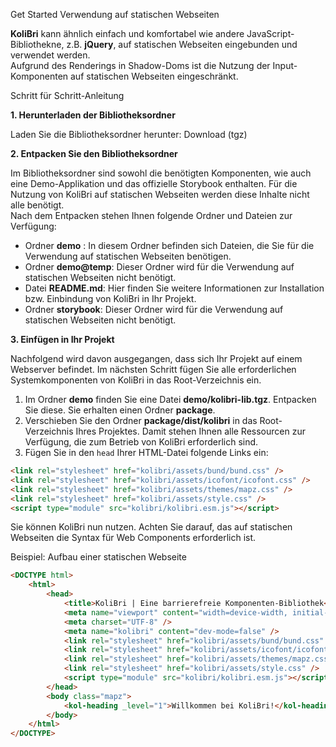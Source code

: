 
<Meta title="Get Started/Statische Webseiten" id="static-website" />

<kol-heading _level="1">Get Started</kol-heading>
<kol-heading _level="2">Verwendung auf statischen Webseiten</kol-heading>

<p>
	<b>KoliBri</b> kann ähnlich einfach und komfortabel wie andere JavaScript-Bibliothekne, z.B. <b>jQuery</b>, auf statischen Webseiten eingebunden und verwendet
	werden.
	<br />
	Aufgrund des Renderings in Shadow-Doms ist die Nutzung der Input-Komponenten auf statischen Webseiten eingeschränkt.
</p>
<kol-heading _level="3">Schritt für Schritt-Anleitung</kol-heading>
<p>
	<b>1. Herunterladen der Bibliotheksordner</b>
</p>
<p>
	Laden Sie die Bibliotheksordner herunter:
	<kol-link _href="kolibri.tgz">Download (tgz)</kol-link>
</p>
<p>
	<b>2. Entpacken Sie den Bibliotheksordner</b>
</p>
<p>
	Im Bibliotheksordner sind sowohl die benötigten Komponenten, wie auch eine Demo-Applikation und das offizielle Storybook enthalten. Für die Nutzung von
	KoliBri auf statischen Webseiten werden diese Inhalte nicht alle benötigt.
	<br />
	Nach dem Entpacken stehen Ihnen folgende Ordner und Dateien zur Verfügung:
</p>
<ul>
	<li>
		Ordner <b>demo</b> : In diesem Ordner befinden sich Dateien, die Sie für die Verwendung auf statischen Webseiten benötigen.
	</li>
	<li>
		Ordner <b>demo@temp</b>: Dieser Ordner wird für die Verwendung auf statischen Webseiten nicht benötigt.
	</li>
	<li>
		Datei <b>README.md</b>: Hier finden Sie weitere Informationen zur Installation bzw. Einbindung von KoliBri in Ihr Projekt.
	</li>
	<li>
		Ordner <b>storybook</b>: Dieser Ordner wird für die Verwendung auf statischen Webseiten nicht benötigt.
	</li>
</ul>
<p>
	<b>3. Einfügen in Ihr Projekt</b>
</p>
<p>
	Nachfolgend wird davon ausgegangen, dass sich Ihr Projekt auf einem Webserver befindet. Im nächsten Schritt fügen Sie alle erforderlichen Systemkomponenten
	von KoliBri in das Root-Verzeichnis ein.
</p>
<p>
	<ol>
		<li>
			Im Ordner <b>demo</b> finden Sie eine Datei <b>demo/kolibri-lib.tgz</b>. Entpacken Sie diese. Sie erhalten einen Ordner <b>package</b>.
		</li>
		<li>
			Verschieben Sie den Ordner <b>package/dist/kolibri</b> in das Root-Verzeichnis Ihres Projektes. Damit stehen Ihnen alle Ressourcen zur Verfügung, die zum
			Betrieb von KoliBri erforderlich sind.
		</li>
		<li>
			Fügen Sie in den <code>head</code> Ihrer HTML-Datei folgende Links ein:
		</li>
	</ol>
</p>

```html
<link rel="stylesheet" href="kolibri/assets/bund/bund.css" />
<link rel="stylesheet" href="kolibri/assets/icofont/icofont.css" />
<link rel="stylesheet" href="kolibri/assets/themes/mapz.css" />
<link rel="stylesheet" href="kolibri/assets/style.css" />
<script type="module" src="kolibri/kolibri.esm.js"></script>
```

<p>Sie können KoliBri nun nutzen. Achten Sie darauf, das auf statischen Webseiten die Syntax für Web Components erforderlich ist.</p>

<kol-heading _level="2">Beispiel: Aufbau einer statischen Webseite</kol-heading>

```html
<DOCTYPE html>
	<html>
		<head>
			<title>KoliBri | Eine barrierefreie Komponenten-Bibliothek</title>
			<meta name="viewport" content="width=device-width, initial-scale=1" />
			<meta charset="UTF-8" />
			<meta name="kolibri" content="dev-mode=false" />
			<link rel="stylesheet" href="kolibri/assets/bund/bund.css" />
			<link rel="stylesheet" href="kolibri/assets/icofont/icofont.css" />
			<link rel="stylesheet" href="kolibri/assets/themes/mapz.css" />
			<link rel="stylesheet" href="kolibri/assets/style.css" />
			<script type="module" src="kolibri/kolibri.esm.js"></script>
		</head>
		<body class="mapz">
			<kol-heading _level="1">Willkommen bei KoliBri!</kol-heading>
		</body>
	</html>
</DOCTYPE>
```
